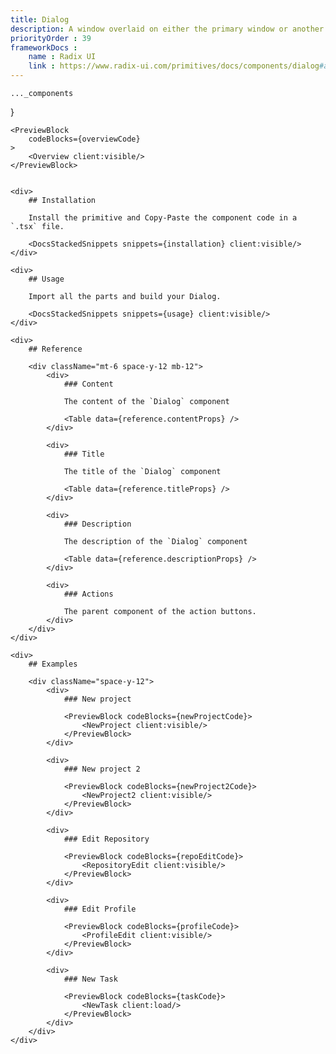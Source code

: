 ```yaml
---
title: Dialog
description: A window overlaid on either the primary window or another dialog window, rendering the content underneath inert.
priorityOrder : 39
frameworkDocs : 
    name : Radix UI
    link : https://www.radix-ui.com/primitives/docs/components/dialog#api-reference
---
```




    ..._components
}

<div className="space-y-20">

    <PreviewBlock
        codeBlocks={overviewCode}
    >
        <Overview client:visible/>
    </PreviewBlock>


    <div>
        ## Installation

        Install the primitive and Copy-Paste the component code in a `.tsx` file.

        <DocsStackedSnippets snippets={installation} client:visible/>
    </div>

    <div>
        ## Usage

        Import all the parts and build your Dialog.
        
        <DocsStackedSnippets snippets={usage} client:visible/>
    </div>

    <div>
        ## Reference

        <div className="mt-6 space-y-12 mb-12"> 
            <div>
                ### Content 

                The content of the `Dialog` component

                <Table data={reference.contentProps} />
            </div>

            <div>
                ### Title

                The title of the `Dialog` component

                <Table data={reference.titleProps} />
            </div>

            <div>
                ### Description

                The description of the `Dialog` component

                <Table data={reference.descriptionProps} />
            </div>

            <div>
                ### Actions

                The parent component of the action buttons.
            </div>
        </div>
    </div>

    <div>
        ## Examples

        <div className="space-y-12">
            <div>
                ### New project

                <PreviewBlock codeBlocks={newProjectCode}>
                    <NewProject client:visible/>
                </PreviewBlock>
            </div>

            <div>
                ### New project 2

                <PreviewBlock codeBlocks={newProject2Code}>
                    <NewProject2 client:visible/>
                </PreviewBlock>
            </div>

            <div>
                ### Edit Repository

                <PreviewBlock codeBlocks={repoEditCode}>
                    <RepositoryEdit client:visible/>
                </PreviewBlock>
            </div>

            <div>
                ### Edit Profile

                <PreviewBlock codeBlocks={profileCode}>
                    <ProfileEdit client:visible/>
                </PreviewBlock>
            </div>

            <div>
                ### New Task

                <PreviewBlock codeBlocks={taskCode}>
                    <NewTask client:load/>
                </PreviewBlock>
            </div>
        </div>
    </div>
</div>